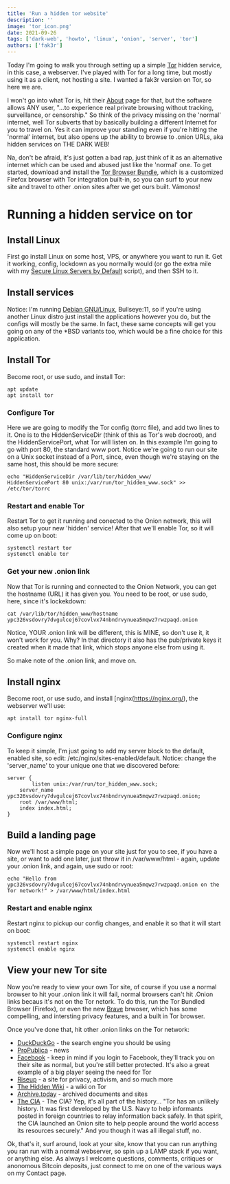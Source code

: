 ```yaml
---
title: 'Run a hidden tor website'
description: ''
image: 'tor_icon.png'
date: 2021-09-26
tags: ['dark-web', 'howto', 'linux', 'onion', 'server', 'tor']
authors: ['fak3r']
---
```


Today I'm going to walk you through setting up a simple [Tor](https://www.torproject.org/) hidden service, in this case, a webserver. I've played with Tor for a long time, but mostly using it as a client, not hosting a site. I wanted a fak3r version on Tor, so here we are.

I won't go into what Tor is, hit their [About](https://www.torproject.org/about/history/) page for that, but the software allows ANY user, "...to experience real private browsing without tracking, surveillance, or censorship." So think of the privacy missing on the 'normal' internet, well Tor subverts that by basically building a different Internet for you to travel on. Yes it can improve your standing even if you're hitting the 'normal' internet, but also opens up the ability to browse to .onion URLs, aka hidden services on THE DARK WEB!

Na, don't be afraid, it's just gotten a bad rap, just think of it as an alternative internet which can be used and abused just like the 'normal' one. To get started, download and install the [Tor Browser Bundle](https://www.torproject.org/download/), which is a customized Firefox browser with Tor integration built-in, so you can surf to your new site and travel to other .onion sites after we get ours built. Vámonos!

# Running a hidden service on tor

## Install Linux

First go install Linux on some host, VPS, or anywhere you want to run it. Get it working, config, lockdown as you normally would (or go the extra mile with my [Secure Linux Servers by Default](https://fak3r.com/2021/06/18/secure-linux-servers-by-default/) script), and then SSH to it.

## Install services

Notice: I'm running [Debian GNU/Linux](https://www.debian.org/), Bullseye:11, so if you're using another Linux distro just install the applications however you do, but the configs will mostly be the same. In fact, these same concepts will get you going on any of the \*BSD variants too, which would be a fine choice for this application.

## Install Tor

Become root, or use sudo, and install Tor:

```
apt update
apt install tor
```

### Configure Tor

Here we are going to modify the Tor config (torrc file), and add two lines to it. One is to the HiddenServiceDir (think of this as Tor's web docroot), and the HiddenServicePort, what Tor will listen on. In this example I'm going to go with port 80, the standard www port. Notice we're going to run our site on a Unix socket instead of a Port, since, even though we're staying on the same host, this should be more secure:

```
echo "HiddenServiceDir /var/lib/tor/hidden_www/
HiddenServicePort 80 unix:/var/run/tor_hidden_www.sock" >> /etc/tor/torrc
```

### Restart and enable Tor

Restart Tor to get it running and conected to the Onion network, this will also setup your new 'hidden' service! After that we'll enable Tor, so it will come up on boot:

```
systemctl restart tor
systemctl enable tor
```

### Get your new .onion link

Now that Tor is running and connected to the Onion Network, you can get the hostname (URL) it has given you. You need to be root, or use sudo, here, since it's lockekdown:

```
cat /var/lib/tor/hidden_www/hostname
ypc326vsdovry7dvgulcej67covlvx74nbndrvynuea5mqwz7rwzpaqd.onion
```

Notice, YOUR .onion link will be different, this is MINE, so don't use it, it won't work for you. Why? In that directory it also has the pub/private keys it created when it made that link, which stops anyone else from using it.

So make note of the .onion link, and move on.

## Install nginx

Become root, or use sudo, and install [nginx(https://nginx.org/), the webserver we'll use:

```
apt install tor nginx-full
```

### Configure nginx

To keep it simple, I'm just going to add my server block to the default, enabled site, so edit: /etc/nginx/sites-enabled/default. Notice: change the 'server_name' to your unique one that we discovered before:

```
server {
        listen unix:/var/run/tor_hidden_www.sock;
	server_name ypc326vsdovry7dvgulcej67covlvx74nbndrvynuea5mqwz7rwzpaqd.onion;
	root /var/www/html;
	index index.html;
}
```

## Build a landing page

Now we'll host a simple page on your site just for you to see, if you have a site, or want to add one later, just throw it in /var/www/html - again, update your .onion link, and again, use sudo or root:

```
echo "Hello from ypc326vsdovry7dvgulcej67covlvx74nbndrvynuea5mqwz7rwzpaqd.onion on the Tor network!" > /var/www/html/index.html
```

### Restart and enable nginx

Restart nginx to pickup our config changes, and enable it so that it will start on boot:

```
systemctl restart nginx
systemctl enable nginx
```

## View your new Tor site

Now you're ready to view your own Tor site, of course if you use a normal browser to hit your .onion link it will fail, normal browsers can't hit .Onion links becaus it's not on the Tor netork. To do this, run the Tor Bundled Browser (Firefox), or even the new [Brave](https://brave.com) brwoser, which has some compelling, and intersting privacy features, and a built in Tor browser.

Once you've done that, hit other .onion links on the Tor network:

- [DuckDuckGo](https://3g2upl4pq6kufc4m.onion/) - the search engine you should be using
- [ProPublica](http://www.propub3r6espa33w.onion/) - news
- [Facebook](http://www.facebookcorewwwi.onion/) - keep in mind if you login to Facebook, they'll track you on their site as normal, but you're still better protected. It's also a great example of a big player seeing the need for Tor
- [Riseup](http://vww6ybal4bd7szmgncyruucpgfkqahzddi37ktceo3ah7ngmcopnpyyd.onion) - a site for privacy, activism, and so much more
- [The Hidden Wiki](http://zqktlwiuavvvqqt4ybvgvi7tyo4hjl5xgfuvpdf6otjiycgwqbym2qad.onion/wiki/index.php/Main_Page) - a wiki on Tor
- [Archive.today](http://archivecaslytosk.onion/) - archived documents and sites
- [The CIA](http://ciadotgov4sjwlzihbbgxnqg3xiyrg7so2r2o3lt5wz5ypk4sxyjstad.onion) - The CIA? Yep, it's all part of the history... "Tor has an unlikely history. It was first developed by the U.S. Navy to help informants posted in foreign countries to relay information back safely. In that spirit, the CIA launched an Onion site to help people around the world access its resources securely." And you though it was all illegal stuff, no.

Ok, that's it, surf around, look at your site, know that you can run anything you ran run with a normal webserver, so spin up a LAMP stack if you want, or anything else. As always I welcome questions, comments, critiques or anonomous Bitcoin deposits, just connect to me on one of the various ways on my Contact page.
